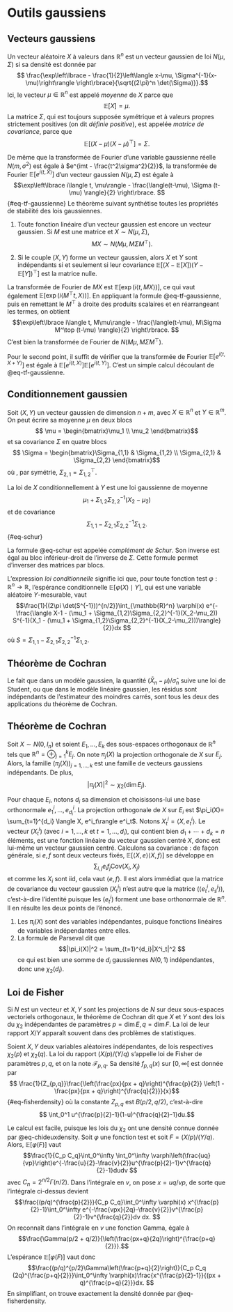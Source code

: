 # Outils gaussiens

## Vecteurs gaussiens

Un vecteur aléatoire $X$ à valeurs dans $\mathbb{R}^n$ est un vecteur gaussien de loi $N(\mu,\Sigma)$ si sa densité est donnée par $$ \frac{\exp\left\lbrace - \frac{1}{2}\left\langle x-\mu, \Sigma^{-1}(x-\mu)\right\rangle \right\rbrace}{\sqrt{(2\pi)^n \det(\Sigma)}}.$$
Ici, le vecteur $\mu \in \mathbb{R}^n$ est appelé *moyenne* de $X$ parce que 
$$\mathbb{E}[X] = \mu. $$
La matrice $\Sigma$, qui est toujours supposée symétrique et à valeurs propres strictement positives (on dit *définie positive*), est appelée *matrice de covariance*, parce que
$$\mathbb{E}[(X-\mu)(X-\mu)^\top] = \Sigma. $$

De même que la transformée de Fourier d'une variable gaussienne réelle $N(m, \sigma^2)$ est égale à $e^{imt - \frac{t^2\sigma^2}{2}}$, la transformée de Fourier $\mathbb{E}[e^{i\langle t, X\rangle}]$ d'un vecteur gaussien $N(\mu,\Sigma)$ est égale à
$$\exp\left\lbrace i\langle t, \mu\rangle - \frac{\langle(t-\mu), \Sigma (t-\mu) \rangle}{2} \right\rbrace. $${#eq-tf-gaussienne}
Le théorème suivant synthétise toutes les propriétés de stabilité des lois gaussiennes. 

:::{#thm-vecgauss}

1. 
Toute fonction linéaire d'un vecteur gaussien est encore un vecteur gaussien. Si $M$ est une matrice et $X \sim N(\mu,\Sigma)$, 
$$MX \sim N(M\mu, M\Sigma M^\top). $$

2.
Si le couple $(X,Y)$ forme un vecteur gaussien, alors $X$ et $Y$ sont indépendants si et seulement si leur covariance $\mathbb{E}[(X-\mathbb{E}[X])(Y-\mathbb{E}[Y])^\top]$ est la matrice nulle.

:::

:::{.proof}

La transformée de Fourier de $MX$ est $\mathbb{E}[\exp(i\langle t, MX\rangle)]$, ce qui vaut également $\mathbb{E}[\exp(i\langle M^\top t, X\rangle)]$. En appliquant la formule @eq-tf-gaussienne, puis en remettant le $M^\top$ à droite des produits scalaires et en réarrangeant les termes, on obtient
 $$\exp\left\lbrace i\langle t, M\mu\rangle - \frac{\langle(t-\mu), M\Sigma M^\top (t-\mu) \rangle}{2} \right\rbrace. $$
 C'est bien la transformée de Fourier de $N(M\mu, M\Sigma M^\top)$. 

 Pour le second point, il suffit de vérifier que la transformée de Fourier $\mathbb{E}[e^{i\langle t, X+Y\rangle}]$ est égale à $\mathbb{E}[e^{i\langle t, X\rangle}]\mathbb{E}[e^{i\langle t, Y\rangle}]$. C'est un simple calcul découlant de @eq-tf-gaussienne. 


:::

## Conditionnement gaussien

Soit $(X,Y)$ un vecteur gaussien de dimension $n+m$, avec $X \in \mathbb{R}^n$ et $Y \in \mathbb{R}^m$. On peut écrire sa moyenne $\mu$ en deux blocs
$$ \mu = \begin{bmatrix}\mu_1 \\ \mu_2 \end{bmatrix}$$
et sa covariance $\Sigma$ en quatre blocs 
$$ \Sigma = \begin{bmatrix}\Sigma_{1,1} & \Sigma_{1,2} \\ \Sigma_{2,1} & \Sigma_{2,2} \end{bmatrix}$$
où , par symétrie, $\Sigma_{2,1} = \Sigma_{1,2}^\top$. 

:::{#thm-condgaussien}

La loi de $X$ conditionnellement à $Y$ est une loi gaussienne de moyenne
$$\mu_1 + \Sigma_{1,2}\Sigma_{2,2}^{-1}(X_2-\mu_2) $$
et de covariance
$$ \Sigma_{1,1} - \Sigma_{2,1}\Sigma_{2,2}^{-1}\Sigma_{1,2}.$${#eq-schur}
:::
La formule @eq-schur est appelée *complément de Schur*. Son inverse est égal au bloc inférieur-droit de l'inverse de $\Sigma$. Cette formule permet d'inverser des matrices par blocs. 

L'expression *loi conditionnelle* signifie ici que, pour toute fonction test $\varphi : \mathbb{R}^n \to \mathbb{R}$, l'espérance conditionnelle $\mathbb{E}[\varphi(X)\mid Y]$, qui est une variable aléatoire $Y$-mesurable, vaut
$$\frac{1}{(2\pi \det(S^{-1}))^{n/2}}\int_{\mathbb{R}^n} \varphi(x) e^{-\frac{\langle X-1 - (\mu_1 + \Sigma_{1,2}\Sigma_{2,2}^{-1}(X_2-\mu_2)) S^{-1}(X_1 - (\mu_1 + \Sigma_{1,2}\Sigma_{2,2}^{-1}(X_2-\mu_2)))\rangle}{2}}dx $$
où $S = \Sigma_{1,1} - \Sigma_{2,1}\Sigma_{2,2}^{-1}\Sigma_{1,2}$. 


## Théorème de Cochran

Le fait que dans un modèle gaussien, la quantité $(\bar{X}_n - \mu) / \hat{\sigma}_n$ suive une loi de Student, ou que dans le modèle linéaire gaussien, les résidus sont indépendants de l'estimateur des moindres carrés, sont tous les deux des applications du théorème de Cochran. 

:::{#thm-cochran}

## Théorème de Cochran

Soit $X \sim N(0,I_n)$ et soient $E_1, \dotsc, E_k$ des sous-espaces orthogonaux de $\mathbb{R}^n$ tels que $\mathbb{R}^n = \oplus_{j=1}^k E_j$. On note $\pi_j(X)$ la projection orthogonale de $X$ sur $E_j$. Alors, la famille $(\pi_j(X))_{j = 1, \dotsc, k}$ est une famille de vecteurs gaussiens indépendants. De plus, 
$$ |\pi_j(X)|^2 \sim \chi_2(\dim E_j).$$

:::


:::{.proof}


Pour chaque $E_i$, notons $d_i$ sa dimension et choisissons-lui une base orthonormale $e^i_1, \dotsc, e^i_{d_i}$. La projection orthogonale de $X$ sur $E_i$ est $\pi_i(X)= \sum_{t=1}^{d_i} \langle X, e^i_t\rangle e^i_t$. Notons $X^i_t=\langle X, e^i_t\rangle$. Le vecteur $(X^i_t)$ (avec $i=1, \dotsc, k$ et $t = 1, \dotsc, d_i$), qui contient bien $d_1+\dotsb+d_k=n$ éléments, est une fonction linéaire du vecteur gaussien centré $X$, donc est lui-même un vecteur gaussien centré. Calculons sa covariance : de façon générale, si $e,f$ sont deux vecteurs fixés, $\mathbb{E}[\langle X, e\rangle \langle X, f\rangle]$ se développe en
$$\sum_{i,j}e_if_j \mathrm{Cov}(X_i, X_j)$$
et comme les $X_i$ sont iid, cela vaut $\langle e, f\rangle$. 
Il est alors immédiat que la matrice de covariance du vecteur gaussien $(X^i_t)$ n'est autre que la matrice $(\langle e^i_t, e^j_s \rangle)$, c'est-à-dire l'identité puisque les $(e^i_t)$ forment une base orthonormale de $\mathbb{R}^n$. Il en résulte les deux points de l'énoncé.

1. Les $\pi_i(X)$ sont des variables indépendantes, puisque fonctions linéaires de variables indépendantes entre elles. 
2. La formule de Parseval dit que 
$$|\pi_i(X)|^2 = \sum_{t=1}^{d_i}|X^i_t|^2 $$
ce qui est bien une somme de $d_i$ gaussiennes $N(0,1)$ indépendantes, donc une $\chi_2(d_i)$. 
:::



## Loi de Fisher {#sec-fisher}

Si $N$ est un vecteur et $X,Y$ sont les projections de $N$ sur deux sous-espaces vectoriels orthogonaux, le théorème de Cochran dit que $X$ et $Y$ sont des lois du $\chi_2$ indépendantes de paramètres $p=\dim  E, q = \dim F$. La loi de leur rapport $X/Y$ apparaît souvent dans des problèmes de statistiques. 

:::{#thm-fisher}

Soient $X,Y$ deux variables aléatoires indépendantes, de lois respectives $\chi_2(p)$ et $\chi_2(q)$. La loi du rapport $(X/p)/(Y/q)$ s'appelle loi de Fisher de paramètres $p,q$, et on la note $\mathscr{F}_{p,q}$. Sa densité $f_{p,q}(x)$ sur $[0,\infty[$ est donnée par 
$$ \frac{1}{Z_{p,q}}\frac{\left(\frac{px}{px + q}\right)^{\frac{p}{2}} \left(1 - \frac{px}{px + q}\right)^{\frac{q}{2}}}{x}$${#eq-fisherdensity}
où la constante $Z_{p,q}$ est $B(p/2, q/2)$, c'est-à-dire
$$ \int_0^1 u^{\frac{p}{2}-1}(1-u)^{\frac{q}{2}-1}du.$$
:::

Le calcul est facile, puisque les lois du $\chi_2$ ont une densité connue donnée par @eq-chideuxdensity. Soit $\varphi$ une fonction test et soit $F = (X/p)/(Y/q)$. Alors, $\mathbb{E}[\varphi(F)]$ vaut
$$\frac{1}{C_p C_q}\int_0^\infty \int_0^\infty \varphi\left(\frac{uq}{vp}\right)e^{-\frac{u}{2}-\frac{v}{2}}u^{\frac{p}{2}-1}v^{\frac{q}{2}-1}dudv $$
avec $C_n = 2^{n/2}\Gamma(n/2)$. 
Dans l'intégrale en $v$, on pose $x = uq/vp$, de sorte que l'intégrale ci-dessus devient 
$$\frac{(p/q)^{\frac{p}{2}}}{C_p C_q}\int_0^\infty \varphi(x) x^{\frac{p}{2}-1}\int_0^\infty e^{-\frac{vpx}{2q}-\frac{v}{2}}v^{\frac{p}{2}-1}v^{\frac{q}{2}}dv dx. $$
On reconnaît dans l'intégrale en $v$ une fonction Gamma, égale à $$\frac{\Gamma(p/2 + q/2)}{\left(\frac{px+q}{2q}\right)^{\frac{p+q}{2}}}.$$
L'espérance $\mathbb{E}[\varphi(F)]$ vaut donc 
$$\frac{(p/q)^{p/2}\Gamma\left(\frac{p+q}{2}\right)}{C_p C_q (2q)^{\frac{p+q}{2}}}\int_0^\infty \varphi(x)\frac{x^{\frac{p}{2}-1}}{(px + q)^{\frac{p+q}{2}}}dx. $$
En simplifiant, on trouve exactement la densité donnée par @eq-fisherdensity. 


